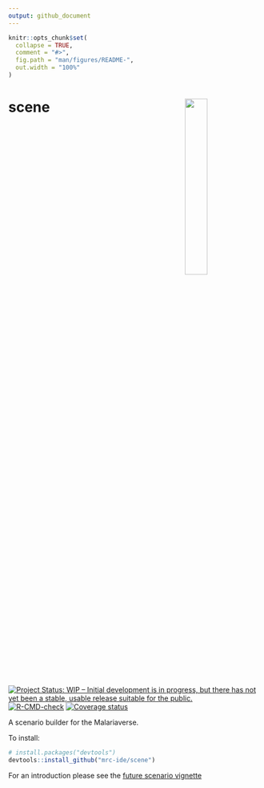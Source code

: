```yaml
---
output: github_document
---
```


<!-- README.md is generated from README.Rmd. Please edit that file -->

```r
knitr::opts_chunk$set(
  collapse = TRUE,
  comment = "#>",
  fig.path = "man/figures/README-",
  out.width = "100%"
)
```

# scene <img src="man/figures/scene.png" align="right" width=30% height=30% />

<!-- badges: start -->
[![Project Status: WIP – Initial development is in progress, but there has not yet been a stable, usable release suitable for the public.](https://www.repostatus.org/badges/latest/wip.svg)](https://www.repostatus.org/#wip)
[![R-CMD-check](https://github.com/mrc-ide/scene/workflows/R-CMD-check/badge.svg)](https://github.com/mrc-ide/scene/actions)
[![Coverage status](https://codecov.io/gh/mrc-ide/peeps/branch/main/graph/badge.svg)](https://codecov.io/github/mrc-ide/scene)
<!-- badges: end -->

A scenario builder for the Malariaverse. 

To install:
``` r
# install.packages("devtools")
devtools::install_github("mrc-ide/scene")
```

For an introduction please see the [future scenario vignette](https://mrc-ide.github.io/scene/articles/future-scenario.html)

